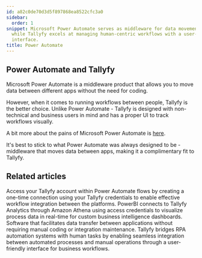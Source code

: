 ```yaml
---
id: a82c0de70d3d5f897868ea8522cfc3a0
sidebar:
  order: 1
snippet: Microsoft Power Automate serves as middleware for data movement between apps
  while Tallyfy excels at managing human-centric workflows with a user-friendly visual
  interface.
title: Power Automate
---
```


## Power Automate and Tallyfy

Microsoft Power Automate is a middleware product that allows you to move data between different apps without the need for coding.

However, when it comes to running workflows between people, Tallyfy is the better choice. Unlike Power Automate - Tallyfy is designed with non-technical and business users in mind and has a proper UI to track workflows visually.

A bit more about the pains of Microsoft Power Automate is [here](https://tallyfy.com/integrations/using-microsoft-flow-for-approvals/).

It's best to stick to what Power Automate was always designed to be - middleware that moves data between apps, making it a complimentary fit to Tallyfy.



<PageTree />


## Related articles
<CardGrid>
<LinkTitleCard header="<b>Power Automate > Use Microsoft Power Automate</b>" href="/products/pro/integrations/middleware/power-automate/how-can-i-integrate-tallyfy-with-microsoft-power-automate/" > Access your Tallyfy account within Power Automate flows by creating a one-time connection using your Tallyfy credentials to enable effective workflow integration between the platforms. </LinkTitleCard>
<LinkTitleCard header="<b>Analytics > PowerBI</b>" href="/products/pro/integrations/analytics/powerbi/" > PowerBI connects to Tallyfy Analytics through Amazon Athena using access credentials to visualize process data in real-time for custom business intelligence dashboards. </LinkTitleCard>
<LinkTitleCard header="<b>Integrations > Middleware</b>" href="/products/pro/integrations/middleware/" > Software that facilitates data transfer between applications without requiring manual coding or integration maintenance. </LinkTitleCard>
<LinkTitleCard header="<b>Open Api > Combining RPA systems and human operators</b>" href="/products/pro/integrations/open-api/how-does-tallyfy-combine-rpa-systems-and-human-operators/" > Tallyfy bridges RPA automation systems with human tasks by enabling seamless integration between automated processes and manual operations through a user-friendly interface for business workflows. </LinkTitleCard>
</CardGrid>